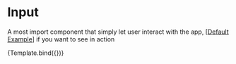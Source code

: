 


<Meta title="Components/Input" />

# Input

A most import component that simply let user interact with the app, [[Default Example](/docs/components-input-example--success)] if you want to see in action


<Story name="Introduction" args={{}}>
  {Template.bind({})}
</Story>
